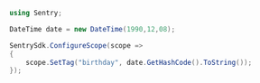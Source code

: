 ```csharp
using Sentry;

DateTime date = new DateTime(1990,12,08);

SentrySdk.ConfigureScope(scope =>
{
    scope.SetTag("birthday", date.GetHashCode().ToString());
});

```
